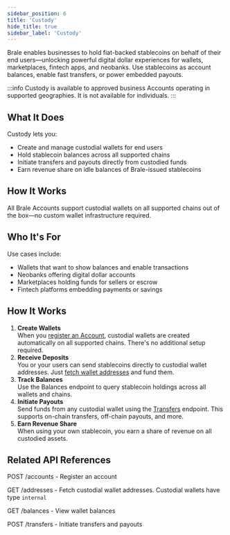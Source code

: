```yaml
---
sidebar_position: 6
title: 'Custody'
hide_title: true
sidebar_label: 'Custody'
---
```


<Intro heading="Custody" subheading="Hold stablecoins on behalf of your end customers." />

Brale enables businesses to hold fiat-backed stablecoins on behalf of their end users—unlocking powerful digital dollar experiences for wallets, marketplaces, fintech apps, and neobanks. Use stablecoins as account balances, enable fast transfers, or power embedded payouts.

:::info
Custody is available to approved business Accounts operating in supported geographies. It is not available for individuals.
:::

## What It Does

Custody lets you:

- Create and manage custodial wallets for end users
- Hold stablecoin balances across all supported chains
- Initiate transfers and payouts directly from custodied funds
- Earn revenue share on idle balances of Brale-issued stablecoins

## How It Works

All Brale Accounts support custodial wallets on all supported chains out of the box—no custom wallet infrastructure required.

## Who It's For

Use cases include:

- Wallets that want to show balances and enable transactions
- Neobanks offering digital dollar accounts
- Marketplaces holding funds for sellers or escrow
- Fintech platforms embedding payments or savings

## How It Works

1. **Create Wallets**  
   When you [register an Account](/docs/key-concepts/accounts), custodial wallets are created automatically on all supported chains. There's no additional setup required.
2. **Receive Deposits**  
   You or your users can send stablecoins directly to custodial wallet addresses. Just [fetch wallet addresses](/docs/key-concepts/addresses) and fund them.
3. **Track Balances**  
   Use the Balances endpoint to query stablecoin holdings across all wallets and chains.
4. **Initiate Payouts**  
   Send funds from any custodial wallet using the [Transfers](/docs/key-concepts/transfers) endpoint. This supports on-chain transfers, off-chain payouts, and more.
5. **Earn Revenue Share**  
   When using your own stablecoin, you earn a share of revenue on all custodied assets.

## Related API References

POST /accounts - Register an account

GET /addresses - Fetch custodial wallet addresses. Custodial wallets have type `internal`

GET /balances - View wallet balances

POST /transfers - Initiate transfers and payouts
